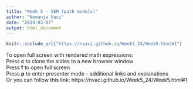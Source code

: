 ```yaml
---
title: "Week 5 - SEM (path models)"
author: "Nemanja Vaci"
date: "2024-03-07"
output: html_document
---
```


```r
knitr::include_url("https://nvaci.github.io/Week5_24/Week5.html#1")
```

To open full screen with rendered math expressions: </br>
Press __c__ to clone the slides to a new browser window</br>
Press __f__ to open full screen</br>
Press __p__ to enter presenter mode - additional links and explanations</br>
Or you can follow this link: 
https://nvaci.github.io/Week5_24/Week5.html#1